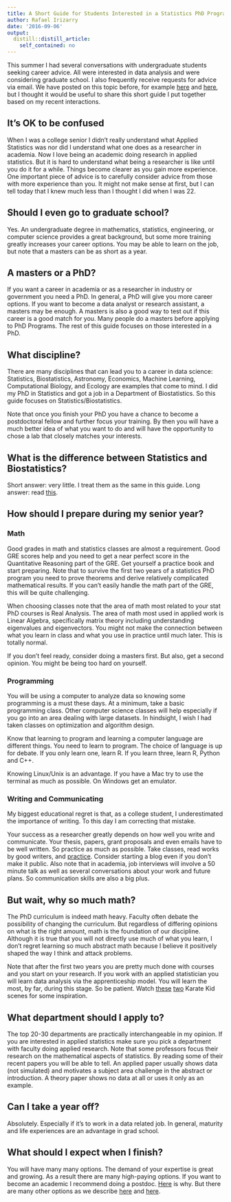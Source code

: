 ```yaml
---
title: A Short Guide for Students Interested in a Statistics PhD Program
author: Rafael Irizarry
date: '2016-09-06'
output:
  distill::distill_article:
    self_contained: no
---
```



This summer I had several conversations with undergraduate
students seeking career advice. All were interested in data analysis
and were considering graduate school. I also frequently receive 
requests for advice via email. We have posted on this topic
before, for example
[here](http://simplystatistics.org/2015/02/18/navigating-big-data-careers-with-a-statistics-phd/)
and
[here](http://simplystatistics.org/2015/11/09/biostatistics-its-not-what-you-think-it-is/), but
I thought it would be useful to share this short guide I put together based on my recent interactions.

## It's OK to be confused

When I was a college senior I didn't really understand what Applied
Statistics was nor did I understand what one does as a researcher in
academia. Now I love being an academic doing research in applied statistics.
But it is hard to understand what being a researcher is like until you do
it for a while. Things become clearer as you gain more experience. One
important piece of advice is 
to carefully consider advice from those with more
experience than you. It might not make sense at first, but I
can tell today that I knew much less than I thought I did when I was 22. 


## Should I even go to graduate school?

Yes. An undergraduate degree in mathematics, statistics, engineering, or computer science
provides a great background, but some more training greatly increases
your career options. You may be able to learn on the job, but note
that a masters can be as short as a year.

## A masters or a PhD?

If you want a career in academia or as a researcher in industry or
government you need a PhD. In general, a PhD will 
give you more career options. If you want to become a data analyst or
research assistant, a masters may be enough. A masters is also a good way
to test out if this career is a good match for you. Many people do a
masters before applying to PhD Programs. The rest of this guide
focuses on those interested in a PhD.

## What discipline?

There are many disciplines that can lead you to a career in data
science: Statistics, Biostatistics, Astronomy, Economics, Machine Learning, Computational
Biology, and Ecology are examples that come to mind. I did my PhD
in Statistics and got a job in a Department of Biostatistics. So this
guide focuses on Statistics/Biostatistics.

Note that once you finish your PhD you have a chance to become a 
postdoctoral fellow and further focus your training. By then you will have a
much better idea of what you want to do and will have the opportunity
to chose a lab that closely matches your interests.


## What is the difference between Statistics and Biostatistics?

Short answer: very little. I treat them as the same in this guide. Long answer: read
[this](http://simplystatistics.org/2015/11/09/biostatistics-its-not-what-you-think-it-is/).

## How should I prepare during my senior year?

### Math

Good grades in math and statistics classes
are almost a requirement. Good GRE scores help and you need to get a near perfect score in
the Quantitative Reasoning part of the GRE. Get yourself a practice
book and start preparing. Note that to survive the first two years of a statistics PhD program
you need to prove theorems and derive relatively complicated
mathematical results. If you can't easily handle the math part of the GRE, this will be
quite challenging.

When choosing classes note that the area of math most related to your
stat PhD courses is Real
Analysis. The area of math most used in applied work is Linear
Algebra, specifically matrix theory including understanding
eigenvalues and eigenvectors. You might not make the connection between
what you learn in class and what you use in practice until much
later. This is totally normal. 

If you don't feel ready, consider doing a masters first. But also, get
a second opinion. You might be being too hard on yourself.

### Programming

You will be using a computer to analyze data so knowing some
programming is a must these days. At a minimum, take a basic
programming class. Other computer science classes will help especially
if you go into an area dealing with large datasets. In hindsight, I
wish I had taken classes on optimization and algorithm design. 

Know that learning to program and learning a computer language are
different things. You need to learn to program. The choice of language
is up for debate. If you only learn one, learn R. If you learn three,
learn R, Python and C++.

Knowing Linux/Unix is an advantage. If you have a Mac try to use the
terminal as much as possible. On Windows get an emulator.


### Writing and Communicating

My biggest educational regret is that, as a college student, I underestimated the importance
of writing. To this day I am correcting that mistake.

Your success as a researcher greatly depends on how well
you write and communicate. Your thesis, papers, grant
proposals and even emails have to be well written. So practice as much as
possible. Take classes, read works by good writers, and
[practice](http://bulletin.imstat.org/2011/09/terence%E2%80%99s-stuff-speaking-reading-writing/). Consider
starting a blog even if you don't make it public. Also note that in
academia, job interviews will
involve a 50 minute talk as well as several conversations about your
work and future plans. So communication skills are also a big plus. 


## But wait, why so much math?

The PhD curriculum is indeed math heavy. Faculty often debate the
possibility of changing the curriculum. But regardless of 
differing opinions on what is the right amount, math is the
foundation of our discipline. Although it is true that you will not
directly use much of what you learn, I don't regret learning so much abstract
math because I believe it positively shaped the way I think and attack
problems.

Note that after the first two years you are
pretty much done with courses and you start on your research. If you work with an
applied statistician you will learn data analysis via the
apprenticeship model. You will learn the most, by far, during this
stage. So be patient. Watch
[these](https://www.youtube.com/watch?v=R37pbIySnjg)
[two](https://www.youtube.com/watch?v=Bg21M2zwG9Q) Karate Kid scenes
for some inspiration.


## What department should I apply to?

The top 20-30 departments are practically interchangeable in my
opinion. If you are interested in applied statistics make sure you
pick a department with faculty doing applied research. Note that some
professors focus their research on the mathematical aspects of
statistics. By reading some of their recent papers you will be able to
tell. An applied paper usually shows data (not simulated) and
motivates a subject area challenge in the abstract or introduction. A
theory paper shows no data at all or uses it only as an example.


## Can I take a year off?

Absolutely. Especially if it's to work in a data related job. In
general, maturity and life experiences are an advantage in grad school.

## What should I expect when I finish?

You will have many many options. The demand of your expertise is
great and growing. As a result there are many high-paying options. If you want to
become an academic I recommend doing a postdoc. [Here](http://simplystatistics.org/2011/12/28/grad-students-in-bio-statistics-do-a-postdoc/) is why.
But there are many other options as we describe [here](http://simplystatistics.org/2015/02/18/navigating-big-data-careers-with-a-statistics-phd/)
 and [here](http://simplystatistics.org/2011/09/12/advice-for-stats-students-on-the-academic-job-market/).





